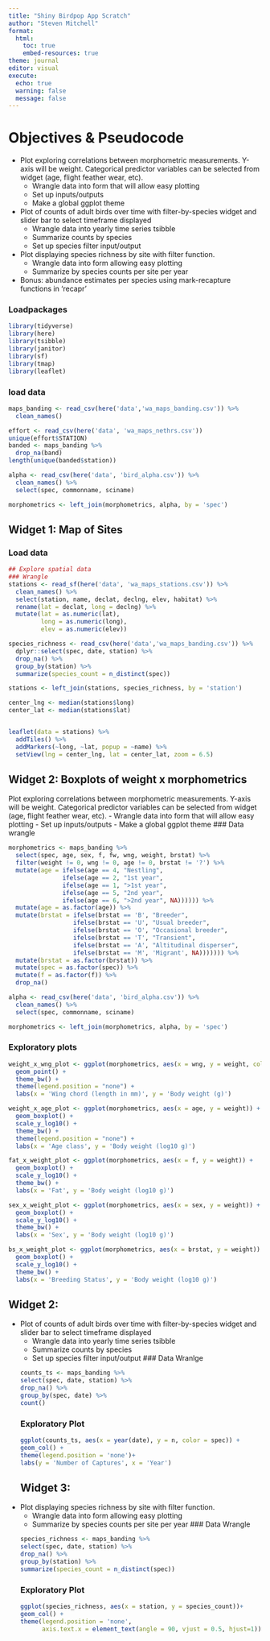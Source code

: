 ```yaml
---
title: "Shiny Birdpop App Scratch"
author: "Steven Mitchell"
format: 
  html:
    toc: true
    embed-resources: true
theme: journal
editor: visual
execute:
  echo: true
  warning: false
  message: false
---
```

# Objectives & Pseudocode
- Plot exploring correlations between morphometric measurements. Y-axis will be weight. Categorical predictor variables can be selected from widget (age, flight feather wear, etc). 
  - Wrangle data into form that will allow easy plotting
  - Set up inputs/outputs
  - Make a global ggplot theme
  
- Plot of counts of adult birds over time with filter-by-species widget and slider bar to select timeframe displayed
  - Wrangle data into yearly time series tsibble
  - Summarize counts by species
  - Set up species filter input/output
  
- Plot displaying species richness by site with filter function.
  - Wrangle data into form allowing easy plotting
  - Summarize by species counts per site per year
  
- Bonus: abundance estimates per species using mark-recapture functions in 'recapr'

### Loadpackages
```r
library(tidyverse)
library(here)
library(tsibble)
library(janitor)
library(sf)
library(tmap)
library(leaflet)
```

### load data
```r
maps_banding <- read_csv(here('data','wa_maps_banding.csv')) %>% 
  clean_names()

effort <- read_csv(here('data', 'wa_maps_nethrs.csv'))
unique(effort$STATION)
banded <- maps_banding %>% 
  drop_na(band)
length(unique(banded$station))

alpha <- read_csv(here('data', 'bird_alpha.csv')) %>% 
  clean_names() %>% 
  select(spec, commonname, sciname)

morphometrics <- left_join(morphometrics, alpha, by = 'spec')
```

## Widget 1: Map of Sites
### Load data
```r
## Explore spatial data
### Wrangle
stations <- read_sf(here('data', 'wa_maps_stations.csv')) %>% 
  clean_names() %>% 
  select(station, name, declat, declng, elev, habitat) %>% 
  rename(lat = declat, long = declng) %>% 
  mutate(lat = as.numeric(lat), 
         long = as.numeric(long),
         elev = as.numeric(elev))

species_richness <- read_csv(here('data','wa_maps_banding.csv')) %>% 
  dplyr::select(spec, date, station) %>% 
  drop_na() %>% 
  group_by(station) %>%
  summarize(species_count = n_distinct(spec))

stations <- left_join(stations, species_richness, by = 'station')

center_lng <- median(stations$long)
center_lat <- median(stations$lat)


leaflet(data = stations) %>%
  addTiles() %>%
  addMarkers(~long, ~lat, popup = ~name) %>% 
  setView(lng = center_lng, lat = center_lat, zoom = 6.5)
```

## Widget 2: Boxplots of weight x morphometrics
Plot exploring correlations between morphometric measurements. Y-axis will be weight. Categorical predictor variables can be selected from widget (age, flight feather wear, etc). 
  - Wrangle data into form that will allow easy plotting
  - Set up inputs/outputs
  - Make a global ggplot theme
### Data wrangle
```r
morphometrics <- maps_banding %>% 
  select(spec, age, sex, f, fw, wng, weight, brstat) %>% 
  filter(weight != 0, wng != 0, age != 0, brstat != '?') %>%
  mutate(age = ifelse(age == 4, "Nestling",
               ifelse(age == 2, "1st year",
               ifelse(age == 1, ">1st year",
               ifelse(age == 5, "2nd year",
               ifelse(age == 6, ">2nd year", NA)))))) %>% 
  mutate(age = as.factor(age)) %>%   
  mutate(brstat = ifelse(brstat == 'B', "Breeder",
                  ifelse(brstat == 'U', "Usual breeder",
                  ifelse(brstat == 'O', "Occasional breeder",
                  ifelse(brstat == 'T', "Transient",
                  ifelse(brstat == 'A', "Altitudinal disperser", 
                  ifelse(brstat == 'M', 'Migrant', NA))))))) %>% 
  mutate(brstat = as.factor(brstat)) %>% 
  mutate(spec = as.factor(spec)) %>%
  mutate(f = as.factor(f)) %>% 
  drop_na()

alpha <- read_csv(here('data', 'bird_alpha.csv')) %>% 
  clean_names() %>% 
  select(spec, commonname, sciname)

morphometrics <- left_join(morphometrics, alpha, by = 'spec')

```
### Exploratory plots
```r
weight_x_wng_plot <- ggplot(morphometrics, aes(x = wng, y = weight, color = spec)) +
  geom_point() +
  theme_bw() +
  theme(legend.position = "none") +
  labs(x = 'Wing chord (length in mm)', y = 'Body weight (g)')

weight_x_age_plot <- ggplot(morphometrics, aes(x = age, y = weight)) +
  geom_boxplot() +
  scale_y_log10() +
  theme_bw() +
  theme(legend.position = "none") +
  labs(x = 'Age class', y = 'Body weight (log10 g)')

fat_x_weight_plot <- ggplot(morphometrics, aes(x = f, y = weight)) +
  geom_boxplot() +
  scale_y_log10() +
  theme_bw() +
  labs(x = 'Fat', y = 'Body weight (log10 g)')

sex_x_weight_plot <- ggplot(morphometrics, aes(x = sex, y = weight)) +
  geom_boxplot() +
  scale_y_log10() +
  theme_bw() +
  labs(x = 'Sex', y = 'Body weight (log10 g)')

bs_x_weight_plot <- ggplot(morphometrics, aes(x = brstat, y = weight)) +
  geom_boxplot() +
  scale_y_log10() +
  theme_bw() +
  labs(x = 'Breeding Status', y = 'Body weight (log10 g)')

```

## Widget 2:
- Plot of counts of adult birds over time with filter-by-species widget and slider bar to select timeframe displayed
  - Wrangle data into yearly time series tsibble
  - Summarize counts by species
  - Set up species filter input/output
### Data Wranlge
```r
counts_ts <- maps_banding %>% 
  select(spec, date, station) %>% 
  drop_na() %>% 
  group_by(spec, date) %>%
  count()
```
### Exploratory Plot
```r
ggplot(counts_ts, aes(x = year(date), y = n, color = spec)) +
  geom_col() + 
  theme(legend.position = 'none')+
  labs(y = 'Number of Captures', x = 'Year')
```
## Widget 3:
- Plot displaying species richness by site with filter function.
  - Wrangle data into form allowing easy plotting
  - Summarize by species counts per site per year
### Data Wrangle
```r
species_richness <- maps_banding %>% 
  select(spec, date, station) %>% 
  drop_na() %>% 
  group_by(station) %>%
  summarize(species_count = n_distinct(spec))
```
### Exploratory Plot
```r
ggplot(species_richness, aes(x = station, y = species_count))+
  geom_col() +
  theme(legend.position = 'none',
        axis.text.x = element_text(angle = 90, vjust = 0.5, hjust=1))
```


